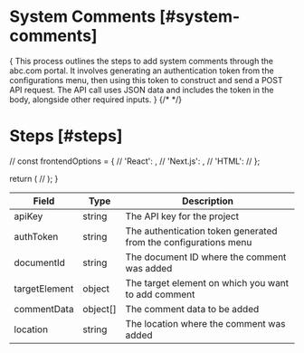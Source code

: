 

# System Comments [#system-comments]

<NextSeo 
  title="Velt Docs - System Comments"
  description="System comments documentation page for the Velt SDK"
/>
{
  <Subheading>
    This process outlines the steps to add system comments through the abc.com portal. It involves generating an authentication token from the configurations menu, then using this token to construct and send a POST API request. The API call uses JSON data and includes the token in the body, alongside other required inputs.
  </Subheading>
}
{/* <CommentsDemo demoUrl="comments-sidebar" /> */}

# Steps [#steps]


//   const frontendOptions = {
//     'React': <ReactSidebarOverview sectionId="steps" />,
//     'Next.js': <ReactSidebarOverview sectionId="steps" />,
//     'HTML': <HTMLSidebarOverview sectionId="steps" />
//   };

  return (
    // <StepTabs frontendOptions={frontendOptions} />
    <SystemCommentsOverview sectionId="steps" />
  );
}

<SystemCommentsOverviewSteps />

| Field | Type | Description |
| --- | --- | --- |
| apiKey | string | The API key for the project |
| authToken | string | The authentication token generated from the configurations menu |
| documentId | string | The document ID where the comment was added |
| targetElement | object | The target element on which you want to add comment |
| commentData | object[] | The comment data to be added |
| location | string | The location where the comment was added |
